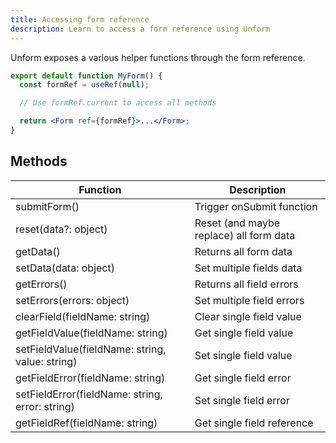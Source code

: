 ```yaml
---
title: Accessing form reference
description: Learn to access a form reference using Unform
---
```


Unform exposes a various helper functions through the form reference.

```jsx lineNumbers=true
export default function MyForm() {
  const formRef = useRef(null);

  // Use formRef.current to access all methods

  return <Form ref={formRef}>...</Form>;
}
```

## Methods

<table>
  <thead>
    <tr>
      <th>Function</th>
      <th>Description</th>
    </tr>
  </thead>
  <tbody>
    <tr>
      <td>submitForm()</td>
      <td>Trigger onSubmit function</td>
    </tr>
    <tr>
      <td>reset(data?: object)</td>
      <td>Reset (and maybe replace) all form data</td>
    </tr>
    <tr>
      <td>getData()</td>
      <td>Returns all form data</td>
    </tr>
    <tr>
      <td>setData(data: object)</td>
      <td>Set multiple fields data</td>
    </tr>
    <tr>
      <td>getErrors()</td>
      <td>Returns all field errors</td>
    </tr>
    <tr>
      <td>setErrors(errors: object)</td>
      <td>Set multiple field errors</td>
    </tr>
    <tr>
      <td>clearField(fieldName: string)</td>
      <td>Clear single field value</td>
    </tr>
    <tr>
      <td>getFieldValue(fieldName: string)</td>
      <td>Get single field value</td>
    </tr>
    <tr>
      <td>setFieldValue(fieldName: string, value: string)</td>
      <td>Set single field value</td>
    </tr>
    <tr>
      <td>getFieldError(fieldName: string)</td>
      <td>Get single field error</td>
    </tr>
    <tr>
      <td>setFieldError(fieldName: string, error: string)</td>
      <td>Set single field error</td>
    </tr>
    <tr>
      <td>getFieldRef(fieldName: string)</td>
      <td>Get single field reference</td>
    </tr>
  </tbody>
</table>
